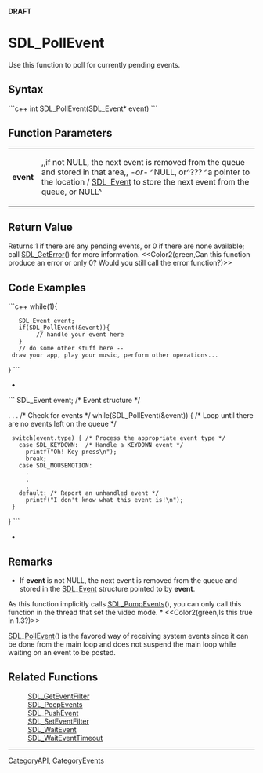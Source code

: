 <!-- pragma section-numbers off -->
<!-- pragma disable-camelcase -->
'''DRAFT'''

= SDL_PollEvent =
Use this function to poll for currently pending events.


== Syntax ==
```c++
int SDL_PollEvent(SDL_Event* event)
```

== Function Parameters ==
{|
|'''event'''
|,,if not NULL, the next event is removed from the queue and stored in that area,, ''-or-'' ^NULL, or^??? ^a pointer to the location / [[SDL_Event]] to store the next event from the queue, or NULL^
|}

== Return Value ==
Returns 1 if there are any pending events, or 0 if there are none available; call [[SDL_GetError]]() for more information.  <<Color2(green,Can this function produce an error or only 0?  Would you still call the error function?)>>

== Code Examples ==
```c++
while(1){
    SDL_Event event;
    if(SDL_PollEvent(&event)){
         // handle your event here
    }
    // do some other stuff here -- draw your app, play your music, perform other operations...
}
```
*
```
SDL_Event event; /* Event structure */

.
.
.
/* Check for events */
while(SDL_PollEvent(&event)) {  /* Loop until there are no events left on the queue */
  switch(event.type) { /* Process the appropriate event type */
    case SDL_KEYDOWN:  /* Handle a KEYDOWN event */
      printf("Oh! Key press\n");
      break;
    case SDL_MOUSEMOTION:
      .
      .
      .
    default: /* Report an unhandled event */
      printf("I don't know what this event is!\n");
  }
}
```
*

== Remarks ==
*If '''event''' is not NULL, the next event is removed from the queue and stored in the [[SDL_Event]] structure pointed to by '''event'''.

As this function implicitly calls [[SDL_PumpEvents]](), you can only call this function in the thread that set the video mode. *  <<Color2(green,Is this true in 1.3?)>>

[[SDL_PollEvent]]() is the favored way of receiving system events since it can be done from the main loop and does not suspend the main loop while waiting on an event to be posted.

== Related Functions ==
:[[SDL_GetEventFilter]]
:[[SDL_PeepEvents]]
:[[SDL_PushEvent]]
:[[SDL_SetEventFilter]]
:[[SDL_WaitEvent]]
:[[SDL_WaitEventTimeout]]

----
[[CategoryAPI]], [[CategoryEvents]]
